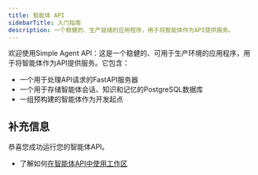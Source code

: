 ```yaml
---
title: 智能体 API
sidebarTitle: 入门指南
description: 一个稳健的、生产就绪的应用程序，用于将智能体作为API提供服务。
---
```

欢迎使用Simple Agent API：这是一个稳健的、可用于生产环境的应用程序，用于将智能体作为API提供服务。它包含：

- 一个用于处理API请求的FastAPI服务器
- 一个用于存储智能体会话、知识和记忆的PostgreSQL数据库
- 一组预构建的智能体作为开发起点

<Snippet file="simple-agent-api-setup.mdx" />

<Snippet file="create-simple-agent-api-codebase.mdx" />

<Snippet file="simple-agent-api-dependency-management.mdx" />

<Snippet file="simple-agent-api-production.mdx" />

## 补充信息

恭喜您成功运行您的智能体API。

- 了解如何[在智能体API中使用工作区](/workspaces/introduction)